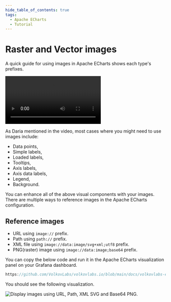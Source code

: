 ```yaml
---
hide_table_of_contents: true
tags:
  - Apache ECharts
  - Tutorial
---
```



# Raster and Vector images

A quick guide for using images in Apache ECharts shows each type's prefixes.

<Video
  src="https://www.youtube.com/embed/ygFDhmbPU-Y"
  title="Apache ECharts supports base64 PNG and SVG (vector) images."
/>

As Daria mentioned in the video, most cases where you might need to use images include:

- Data points,
- Simple labels,
- Loaded labels,
- Tooltips,
- Axis labels,
- Axis data labels,
- Legend,
- Background.

You can enhance all of the above visual components with your images. There are multiple ways to reference images in the Apache ECharts configuration.

## Reference images

- URL using `image://` prefix.
- Path using `path://` prefix.
- XML file using `image://data:image/svg+xml;utf8` prefix.
- PNG(raster) image using `image://data:image;base64` prefix.

You can copy the below code and run it in the Apache ECharts visualization panel on your Grafana dashboard.

```javascript reference
https://github.com/VolkovLabs/volkovlabs.io/blob/main/docs/volkovlabs-echarts-panel/tutorials/images.js
```

You should see the following visualization.

<Image
  title="Display images using URL, Path, XML SVG and Base64 PNG."
  src="/img/plugins/volkovlabs-echarts-panel/image-types.png"
/>
